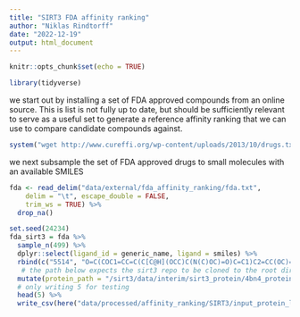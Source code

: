 ```yaml
---
title: "SIRT3 FDA affinity ranking"
author: "Niklas Rindtorff"
date: "2022-12-19"
output: html_document
---
```


```r
knitr::opts_chunk$set(echo = TRUE)
```


```r
library(tidyverse)
```

we start out by installing a set of FDA approved compounds from an online source. This is list is not fully up to date, but should be sufficiently relevant to serve as a useful set to generate a reference affinity ranking that we can use to compare candidate compounds against. 

```r
system("wget http://www.cureffi.org/wp-content/uploads/2013/10/drugs.txt; mv drugs.txt data/external/fda_affinity_ranking/fda.txt")
```
we next subsample the set of FDA approved drugs to small molecules with an available SMILES

```r
fda <- read_delim("data/external/fda_affinity_ranking/fda.txt", 
    delim = "\t", escape_double = FALSE, 
    trim_ws = TRUE) %>% 
  drop_na()
```


```r
set.seed(24234)
fda_sirt3 = fda %>% 
  sample_n(499) %>%
  dplyr::select(ligand_id = generic_name, ligand = smiles) %>%
  rbind(c("5514", "O=C(COC1=CC=C(C[C@H](OCC)C(N(C)OC)=O)C=C1)C2=CC(OC)=CC=C2"), .) %>% 
   # the path below expects the sirt3 repo to be cloned to the root dir
  mutate(protein_path = "/sirt3/data/interim/sirt3_protein/4bn4_protein_stripped_no_ions.pdb") %>%
  # only writing 5 for testing
  head(5) %>%
  write_csv(here("data/processed/affinity_ranking/SIRT3/input_protein_ligand.csv"))
  
```


